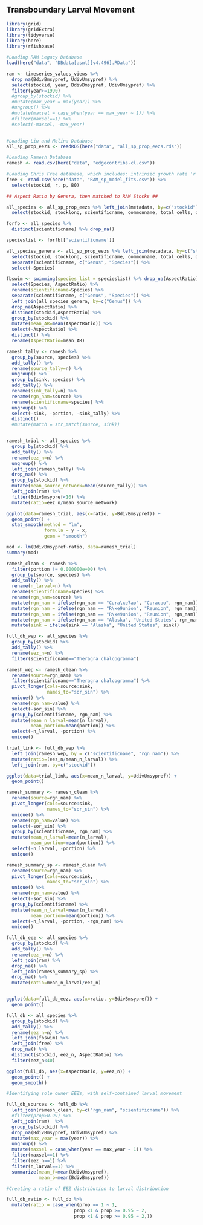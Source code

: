 ## Transboundary Larval Movement ##

```r

library(grid)
library(gridExtra)
library(tidyverse)
library(here)
library(rfishbase)

#Loading RAM Legacy Database
load(here("data", "DBdata[asmt][v4.496].RData"))

ram <- timeseries_values_views %>% 
  drop_na(BdivBmsypref, UdivUmsypref) %>%
  select(stockid, year, BdivBmsypref, UdivUmsypref) %>%
  filter(year>=1990)
  #group_by(stockid) %>%
  #mutate(max_year = max(year)) %>% 
  #ungroup() %>% 
  #mutate(maxsel = case_when(year == max_year ~ 1)) %>% 
  #filter(maxsel==1) %>% 
  #select(-maxsel, -max_year)
  

#Loading Liu and Molina Database
all_sp_prop_eezs <- readRDS(here("data", "all_sp_prop_eezs.rds"))

#Loading Ramesh Database
ramesh <- read.csv(here("data", "edgecontribs-cl.csv")) 

#Loading Chris Free database, which includes: intrinsic growth rate 'r', carrying capacity 'B0', shape parameter 'p'
free <- read.csv(here("data", "RAM_sp_model_fits.csv")) %>% 
  select(stockid, r, p, B0)

```




```r

## Aspect Ratio by Genera, then matched to RAM Stocks ##

all_species <- all_sp_prop_eezs %>% left_join(metadata, by=c("stockid")) %>% 
  select(stockid, stocklong, scientificname, commonname, total_cells, ohi_rgn, n_cells, prop, rgn_nam)

forfb <- all_species %>% 
  distinct(scientificname) %>% drop_na()

specieslist <- forfb[['scientificname']]

all_species_genera <- all_sp_prop_eezs %>% left_join(metadata, by=c("stockid")) %>% 
  select(stockid, stocklong, scientificname, commonname, total_cells, ohi_rgn, n_cells, prop, rgn_nam) %>% 
  separate(scientificname, c("Genus", "Species")) %>% 
  select(-Species)

fbswim <- swimming(species_list = specieslist) %>% drop_na(AspectRatio) %>% 
  select(Species, AspectRatio) %>% 
  rename(scientificname=Species) %>% 
  separate(scientificname, c("Genus", "Species")) %>% 
  left_join(all_species_genera, by=c("Genus")) %>% 
  drop_na(AspectRatio) %>% 
  distinct(stockid,AspectRatio) %>% 
  group_by(stockid) %>% 
  mutate(mean_AR=mean(AspectRatio)) %>% 
  select(-AspectRatio) %>% 
  distinct() %>% 
  rename(AspectRatio=mean_AR)

```

```r

ramesh_tally <- ramesh %>% 
  group_by(source, species) %>% 
  add_tally() %>% 
  rename(source_tally=n) %>% 
  ungroup() %>% 
  group_by(sink, species) %>% 
  add_tally() %>% 
  rename(sink_tally=n) %>% 
  rename(rgn_nam=source) %>%
  rename(scientificname=species) %>%
  ungroup() %>% 
  select(-sink, -portion, -sink_tally) %>% 
  distinct()
  #mutate(match = str_match(source, sink))


ramesh_trial <- all_species %>%
  group_by(stockid) %>% 
  add_tally() %>% 
  rename(eez_n=n) %>%
  ungroup() %>% 
  left_join(ramesh_tally) %>% 
  drop_na() %>% 
  group_by(stockid) %>% 
  mutate(mean_source_network=mean(source_tally)) %>% 
  left_join(ram) %>% 
  filter(BdivBmsypref<10) %>% 
  mutate(ratio=eez_n/mean_source_network) 

ggplot(data=ramesh_trial, aes(x=ratio, y=BdivBmsypref)) +
  geom_point() +
  stat_smooth(method = "lm",
              formula = y ~ x,
              geom = "smooth")

mod <- lm(BdivBmsypref~ratio, data=ramesh_trial)
summary(mod)

```

```r

ramesh_clean <- ramesh %>%
  filter(portion != 0.000000e+00) %>% 
  group_by(source, species) %>% 
  add_tally() %>% 
  rename(n_larval=n) %>% 
  rename(scientificname=species) %>% 
  rename(rgn_nam=source) %>% 
  mutate(rgn_nam = ifelse(rgn_nam == "Cura\xe7ao", "Curacao", rgn_nam)) %>% 
  mutate(rgn_nam = ifelse(rgn_nam == "R\xe9union", "Reunion", rgn_nam)) %>% 
  mutate(rgn_nam = ifelse(rgn_nam == "R\xe9union", "Reunion", rgn_nam)) %>%
  mutate(rgn_nam = ifelse(rgn_nam == "Alaska", "United States", rgn_nam)) %>% 
  mutate(sink = ifelse(sink == "Alaska", "United States", sink))

```

```r

full_db_wep <- all_species %>%
  group_by(stockid) %>% 
  add_tally() %>% 
  rename(eez_n=n) %>% 
  filter(scientificname=="Theragra chalcogramma")

ramesh_wep <- ramesh_clean %>% 
  rename(source=rgn_nam) %>% 
  filter(scientificname=="Theragra chalcogramma") %>% 
  pivot_longer(cols=source:sink,
               names_to="sor_sin") %>% 
  unique() %>% 
  rename(rgn_nam=value) %>% 
  select(-sor_sin) %>% 
  group_by(scientificname, rgn_nam) %>% 
  mutate(mean_n_larval=mean(n_larval),
         mean_portion=mean(portion)) %>% 
  select(-n_larval, -portion) %>% 
  unique()

trial_link <- full_db_wep %>% 
  left_join(ramesh_wep, by = c("scientificname", "rgn_nam")) %>% 
  mutate(ratio=(eez_n/mean_n_larval)) %>% 
  left_join(ram, by=c("stockid"))

ggplot(data=trial_link, aes(x=mean_n_larval, y=UdivUmsypref)) +
  geom_point() 

```

```r

ramesh_summary <- ramesh_clean %>% 
  rename(source=rgn_nam) %>%
  pivot_longer(cols=source:sink,
               names_to="sor_sin") %>% 
  unique() %>% 
  rename(rgn_nam=value) %>% 
  select(-sor_sin) %>% 
  group_by(scientificname, rgn_nam) %>% 
  mutate(mean_n_larval=mean(n_larval),
         mean_portion=mean(portion)) %>% 
  select(-n_larval, -portion) %>% 
  unique()

ramesh_summary_sp <- ramesh_clean %>% 
  rename(source=rgn_nam) %>%
  pivot_longer(cols=source:sink,
               names_to="sor_sin") %>% 
  unique() %>% 
  rename(rgn_nam=value) %>% 
  select(-sor_sin) %>% 
  group_by(scientificname) %>% 
  mutate(mean_n_larval=mean(n_larval),
         mean_portion=mean(portion)) %>% 
  select(-n_larval, -portion, -rgn_nam) %>% 
  unique()

full_db_eez <- all_species %>%
  group_by(stockid) %>% 
  add_tally() %>% 
  rename(eez_n=n) %>% 
  left_join(ram) %>% 
  drop_na() %>% 
  left_join(ramesh_summary_sp) %>% 
  drop_na() %>% 
  mutate(ratio=mean_n_larval/eez_n)


ggplot(data=full_db_eez, aes(x=ratio, y=BdivBmsypref)) +
  geom_point() 
```

```r

full_db <- all_species %>%
  group_by(stockid) %>% 
  add_tally() %>% 
  rename(eez_n=n) %>% 
  left_join(fbswim) %>% 
  left_join(free) %>% 
  drop_na() %>% 
  distinct(stockid, eez_n, AspectRatio) %>% 
  filter(eez_n<40)

ggplot(full_db, aes(x=AspectRatio, y=eez_n)) + 
  geom_point() +
  geom_smooth()

#Identifying sole owner EEZs, with self-contained larval movement 

full_db_sources <- full_db %>% 
  left_join(ramesh_clean, by=c("rgn_nam", "scientificname")) %>% 
  #filter(prop>0.99) %>% 
  left_join(ram)  %>%
  group_by(stockid) %>% 
  drop_na(BdivBmsypref, UdivUmsypref) %>% 
  mutate(max_year = max(year)) %>% 
  ungroup() %>% 
  mutate(maxsel = case_when(year == max_year ~ 1)) %>% 
  filter(maxsel==1) %>% 
  filter(eez_n==1) %>% 
  filter(n_larval==1) %>% 
  summarize(mean_f=mean(UdivUmsypref),
            mean_b=mean(BdivBmsypref))

#Creating a ratio of EEZ distribution to larval distribution

full_db_ratio <- full_db %>% 
  mutate(ratio = case_when(prop == 1 ~ 1,
                         prop <1 & prop >= 0.95 ~ 2,
                         prop <1 & prop >= 0.95 ~ 2,))



```